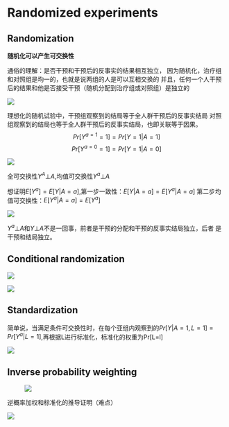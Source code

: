 # Randomized experiments

## Randomization

**随机化可以产生可交换性**

通俗的理解：是否干预和干预后的反事实的结果相互独立， 因为随机化，治疗组和对照组是均一的，也就是说两组的人是可以互相交换的 并且，任何一个人干预后的结果和他是否接受干预（随机分配到治疗组或对照组）是独立的

![](images/clipboard-1175969242.png)

理想化的随机试验中，干预组观察到的结局等于全人群干预后的反事实结局 对照组观察到的结局也等于全人群干预后的反事实结局，也即关联等于因果。 $$ Pr[Y^{a=1}=1]=Pr[Y=1|A=1] $$ $$ Pr[Y^{a=0}=1]=Pr[Y=1|A=0] $$

![](images/clipboard-100985875.png)

全可交换性$Y^A⊥A$,均值可交换性$Y^a⊥A$

想证明$E[Y^a]=E[Y|A=a]$,第一步一致性：$E[Y|A=a]=E[Y^a|A=a]$ 第二步均值可交换性：$E[Y^a|A=a]=E[Y^a]$

![](images/clipboard-3891507002.png)

$Y^a⊥A$和$Y⊥A$不是一回事，前者是干预的分配和干预的反事实结局独立，后者 是干预和结局独立。

## Conditional randomization

![](images/clipboard-1545896104.png)

![](images/clipboard-1684929687.png)

## Standardization

简单说，当满足条件可交换性时，在每个亚组内观察到的$Pr[Y|A=1,L=1]=Pr[Y^a|L=1]$,再根据L进行标准化，标准化的权重为Pr\[L=l\]

![](images/clipboard-1042189828.png)

## Inverse probability weighting

![![](images/clipboard-3984845943.png)](images/clipboard-1556423419.png)

逆概率加权和标准化的推导证明（难点）

![](images/clipboard-2553326082.png)
